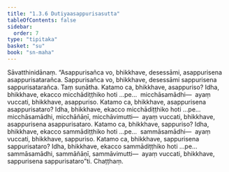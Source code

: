 ```yaml
---
title: "1.3.6 Dutiyaasappurisasutta"
tableOfContents: false
sidebar:
  order: 7
type: "tipitaka"
basket: "su"
book: "sn-maha"
---
```



<DynamicBreadcrumb />

<Division number="26" book="sn-maha" bookNo="14" page="16">

<Paragraph number="101" book="sn-maha">
Sāvatthinidānaṃ. “Asappurisañca vo, bhikkhave, desessāmi, asappurisena asappurisatarañca. Sappurisañca vo, bhikkhave, desessāmi sappurisena sappurisatarañca. Taṃ suṇātha. Katamo ca, bhikkhave, asappuriso? Idha, bhikkhave, ekacco micchādiṭṭhiko hoti …pe…  micchāsamādhi—  ayaṃ vuccati, bhikkhave, asappuriso.
</Paragraph>

<Paragraph number="102" book="sn-maha">
Katamo ca, bhikkhave, asappurisena asappurisataro? Idha, bhikkhave, ekacco micchādiṭṭhiko hoti …pe…  micchāsamādhi, micchāñāṇī, micchāvimutti—  ayaṃ vuccati, bhikkhave, asappurisena asappurisataro.
</Paragraph>

<Paragraph number="103" book="sn-maha">
Katamo ca, bhikkhave, sappuriso? Idha, bhikkhave, ekacco sammādiṭṭhiko hoti …pe…  sammāsamādhi—  ayaṃ vuccati, bhikkhave, sappuriso.
</Paragraph>

<Paragraph number="104" book="sn-maha">
Katamo ca, bhikkhave, sappurisena sappurisataro? Idha, bhikkhave, ekacco sammādiṭṭhiko hoti …pe…  sammāsamādhi, sammāñāṇī, sammāvimutti—  ayaṃ vuccati, bhikkhave, sappurisena sappurisataro”ti.

</Paragraph>
</Division>

<Paragraph number="105" type="center" book="sn-maha">
Chaṭṭhaṃ.
</Paragraph>